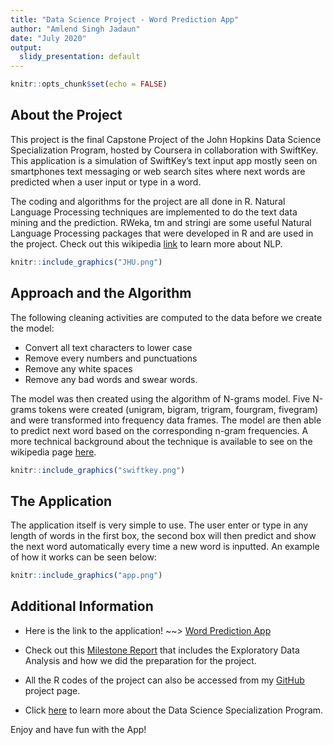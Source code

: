 ```yaml
---
title: "Data Science Project - Word Prediction App"
author: "Amlend Singh Jadaun"
date: "July 2020"
output:
  slidy_presentation: default
---
```


```r
knitr::opts_chunk$set(echo = FALSE)
```


##  About the Project

This project is the final Capstone Project of the John Hopkins Data Science Specialization Program, hosted by Coursera in collaboration with SwiftKey. This application is a simulation of SwiftKey's text input app mostly seen on smartphones text messaging or web search sites where next words are predicted when a user input or type in a word.

The coding and algorithms for the project are all done in R. Natural Language Processing techniques are implemented to do the text data mining and the prediction. RWeka, tm and stringi are some useful Natural Language Processing packages that were developed in R and are used in the project. Check out this wikipedia [link](https://en.wikipedia.org/wiki/Natural_language_processing) to learn more about NLP.

```r
knitr::include_graphics("JHU.png")
```

## Approach and the Algorithm

The following cleaning activities are computed to the data before we create the model:

- Convert all text characters to lower case
- Remove every numbers and punctuations
- Remove any white spaces
- Remove any bad words and swear words.

The model was then created using the algorithm of N-grams model. Five N-grams tokens were created (unigram, bigram, trigram, fourgram, fivegram) and were transformed into frequency data frames. The model are then able to predict next word based on the corresponding n-gram frequencies. A more technical background about the technique is available to see on the wikipedia page [here](https://en.wikipedia.org/wiki/N-gram).

```r
knitr::include_graphics("swiftkey.png")
```

## The Application

The application itself is very simple to use. The user enter or type in any length of words in the first box, the second box will then predict and show the next word automatically every time a new word is inputted. An example of how it works can be seen below:

```r
knitr::include_graphics("app.png")
```

## Additional Information

- Here is the link to the application! ~~> [Word Prediction App](https://amlendsingh.shinyapps.io/WordPredictionApp/)

- Check out this [Milestone Report](http://rpubs.com/amlendsingh/MilestoneReport) that includes the Exploratory Data Analysis and how we did the preparation for the project. 

- All the R codes of the project can also be accessed from my [GitHub](https://github.com/Amlend/Swiftkey-Text-Prediction) project page.

- Click [here](https://www.coursera.org/specializations/jhu-data-science) to learn more about the Data Science Specialization Program.

Enjoy and have fun with the App!
